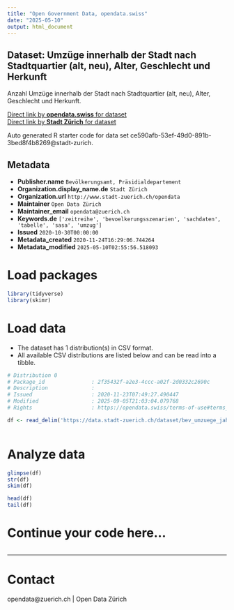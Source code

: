 ```yaml
---
title: "Open Government Data, opendata.swiss"
date: "2025-05-10"
output: html_document
---
```


## Dataset: Umzüge innerhalb der Stadt nach Stadtquartier (alt, neu), Alter, Geschlecht und Herkunft


Anzahl Umzüge innerhalb der Stadt nach Stadtquartier (alt, neu), Alter, Geschlecht und Herkunft.


[Direct link by **opendata.swiss** for dataset](https://opendata.swiss/de/dataset/umzuge-innerhalb-der-stadt-nach-stadtquartier-alt-neu-alter-geschlecht-und-herkunft-seit-1993)<br>
[Direct link by **Stadt Zürich** for dataset](https://data.stadt-zuerich.ch/dataset/bev_umzuege_jahr_quartier_alter_geschlecht_herkunft_od5706)

Auto generated R starter code for data set ce590afb-53ef-49d0-891b-3bed8f4b8269@stadt-zurich.

## Metadata

- **Publisher.name** `Bevölkerungsamt, Präsidialdepartement`
- **Organization.display_name.de** `Stadt Zürich`
- **Organization.url** `http://www.stadt-zuerich.ch/opendata`
- **Maintainer** `Open Data Zürich`
- **Maintainer_email** `opendata@zuerich.ch`
- **Keywords.de** `['zeitreihe', 'bevoelkerungsszenarien', 'sachdaten', 'tabelle', 'sasa', 'umzug']`
- **Issued** `2020-10-30T00:00:00`
- **Metadata_created** `2020-11-24T16:29:06.744264`
- **Metadata_modified** `2025-05-10T02:55:56.518093`


# Load packages

```r

library(tidyverse)
library(skimr)

```

# Load data

-   The dataset has 1 distribution(s) in CSV format.
-   All available CSV distributions are listed below and can be read into a tibble.

```r

# Distribution 0
# Package_id               : 2f35432f-a2e3-4ccc-a02f-2d0332c2690c
# Description              : 
# Issued                   : 2020-11-23T07:49:27.490447
# Modified                 : 2025-09-05T21:03:04.079768
# Rights                   : https://opendata.swiss/terms-of-use#terms_open

df <- read_delim('https://data.stadt-zuerich.ch/dataset/bev_umzuege_jahr_quartier_alter_geschlecht_herkunft_od5706/download/BEV570OD5706.csv')



```

# Analyze data

```r

glimpse(df)
str(df)
skim(df)

head(df)
tail(df)

```

# Continue your code here...

```r

```

------------------------------------------------------------------------

# Contact

opendata@zuerich.ch | Open Data Zürich
